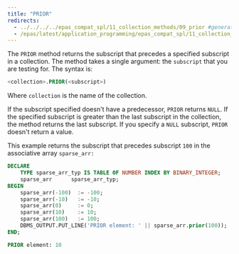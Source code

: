 ```yaml
---
title: "PRIOR"
redirects:
  - ../../../../epas_compat_spl/11_collection_methods/09_prior #generated for docs/epas/reorg-role-use-case-mode
  - /epas/latest/application_programming/epas_compat_spl/11_collection_methods/09_prior/
---
```


<div id="prior" class="registered_link"></div>

The `PRIOR` method returns the subscript that precedes a specified subscript in a collection. The method takes a single argument: the `subscript` that you are testing for. The syntax is:

```sql
<collection>.PRIOR(<subscript>)
```

Where `collection` is the name of the collection.

If the subscript specified doesn't have a predecessor, `PRIOR` returns `NULL`. If the specified subscript is greater than the last subscript in the collection, the method returns the last subscript. If you specify a `NULL` subscript, `PRIOR` doesn't return a value.

This example returns the subscript that precedes subscript `100` in the associative array `sparse_arr:`

```sql
DECLARE
    TYPE sparse_arr_typ IS TABLE OF NUMBER INDEX BY BINARY_INTEGER;
    sparse_arr      sparse_arr_typ;
BEGIN
    sparse_arr(-100)  := -100;
    sparse_arr(-10)   := -10;
    sparse_arr(0)     := 0;
    sparse_arr(10)    := 10;
    sparse_arr(100)   := 100;
    DBMS_OUTPUT.PUT_LINE('PRIOR element: ' || sparse_arr.prior(100));
END;

PRIOR element: 10
```
